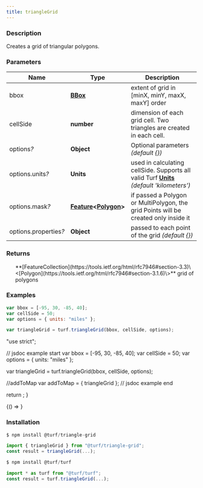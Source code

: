 ```yaml
---
title: triangleGrid
---
```



### Description

Creates a grid of triangular polygons.

### Parameters

| Name                       | Type                                                                                                                           | Description                                                                                                                                                                     |
| -------------------------- | ------------------------------------------------------------------------------------------------------------------------------ | ------------------------------------------------------------------------------------------------------------------------------------------------------------------------------- |
| bbox                       | **[BBox](https://tools.ietf.org/html/rfc7946#section-5)**                                                                      | extent of grid in [minX, minY, maxX, maxY] order                                                                                                                                |
| cellSide                   | **number**                                                                                                                     | dimension of each grid cell. Two triangles are created in each cell.                                                                                                            |
| options<i>?</i>            | **Object**                                                                                                                     | Optional parameters _(default \{\})_                                                                                                                                            |
| options.units<i>?</i>      | **Units**                                                                                                                      | used in calculating cellSide. Supports all valid Turf **[Units](https://github.com/Turfjs/turf/blob/master/packages/turf-helpers/README_UNITS.md)** _(default 'kilometers')_ |
| options.mask<i>?</i>       | **[Feature](https://tools.ietf.org/html/rfc7946#section-3.2)\<[Polygon](https://tools.ietf.org/html/rfc7946#section-3.1.6)\>** | if passed a Polygon or MultiPolygon, the grid Points will be created only inside it                                                                                             |
| options.properties<i>?</i> | **Object**                                                                                                                     | passed to each point of the grid _(default \{\})_                                                                                                                               |

### Returns

<ul>
  **[FeatureCollection](https://tools.ietf.org/html/rfc7946#section-3.3)\<[Polygon](https://tools.ietf.org/html/rfc7946#section-3.1.6)\>** grid of polygons

</ul>

### Examples

```javascript
var bbox = [-95, 30, -85, 40];
var cellSide = 50;
var options = { units: "miles" };

var triangleGrid = turf.triangleGrid(bbox, cellSide, options);
```

  "use strict";

  // jsdoc example start
  var bbox = [-95, 30, -85, 40];
  var cellSide = 50;
  var options = { units: "miles" };

  var triangleGrid = turf.triangleGrid(bbox, cellSide, options);

  //addToMap
  var addToMap = { triangleGrid };
  // jsdoc example end

  return <ExampleMap addToMap={addToMap} />;
}

<!-- prettier-ignore -->
<BrowserOnly>{() => <Map0 />}</BrowserOnly>

### Installation

```javascript
$ npm install @turf/triangle-grid

import { triangleGrid } from "@turf/triangle-grid";
const result = triangleGrid(...);
```

```javascript
$ npm install @turf/turf

import * as turf from "@turf/turf";
const result = turf.triangleGrid(...);
```

